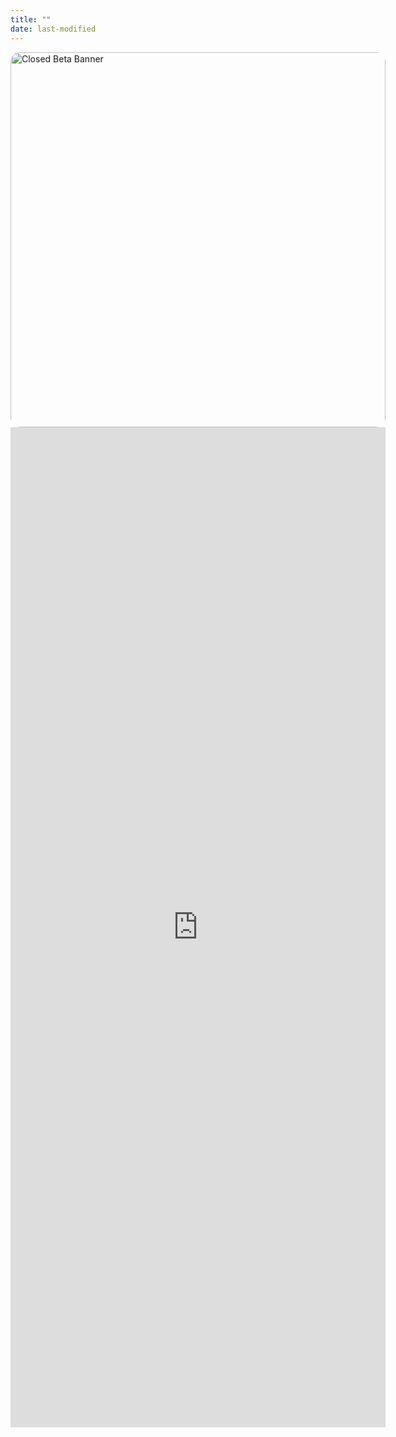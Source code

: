 ```yaml
---
title: ""
date: last-modified
---
```


```{=html}
 <head>
    <meta charset="UTF-8">
    <meta http-equiv="X-UA-Compatible" content="IE=edge">
    <meta name="viewport" content="width=device-width, initial-scale=1.0">
    <style>
        .column {
            display: flex;
            flex-direction: column;
            align-items: center; /* Centers the content horizontally */
            justify-content: center; /* Centers the content vertically */
            width: 600px; /* Matches the width of the image */
            margin: 0 auto; /* Centers the column itself */
        }
        .banner-image {
            width: 600px;
            border-radius: 15px; /* Rounded corners */
        }
    </style>
    <title>Image and Iframe</title>
</head>
<body>
    <div class="column">
        <img src="closed-beta-banner.png" alt="Closed Beta Banner"  class="banner-image">
        <iframe src="https://docs.google.com/forms/d/e/1FAIpQLScTxcssNLMnvFQzmNR4tyrVFAYEbmO_2e2Kk_PnOti-o_1MZw/viewform?embedded=true" width="600" height="1600" frameborder="0" marginheight="0" marginwidth="0">Loading…</iframe>
    </div>
</body>
```